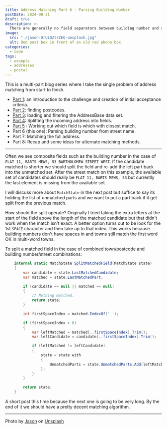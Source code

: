 ```yaml
---
title: Address Matching Part 6 - Parsing Building Number
postDate: 2024-08-21
draft: true
description: >-
  There are generally no field separators between building number and street so how can they be split?
image:
  src: "./jason-DrUiOZtrZEQ-unsplash.jpg"
  alt: Red post box in front of an old red phone box.
categories:
  - code
tags:
  - example
  - addresses
  - postal
---
```

This is a multi-part blog series where I take the single problem of address matching from start to finish.

- [Part 1](https://snape.me/2024/08/address-matching-1-scope): an introduction to the challenge and creation of initial acceptance criteria.
- [Part 2](https://snape.me/2024/08/address-matching-2-postcodes): finding postcodes.
- [Part 3](https://snape.me/2024/08/address-matching-3-filter): loading and filtering the AddressBase data set.
- [Part 4](https://snape.me/2024/08/address-matching-4-field-splitting): Splitting the incoming address into fields.
- [Part 5](https://snape.me/2024/08/address-matching-5-closest-match) : Working out which field is which with closest match.
- Part 6 (this one): Parsing building number from street name.
- Part 7: Matching the full address.
- Part 8: Recap and some ideas for alternate matching methods.

---

Often we see composite fields such as the building number in the case of `FLAT 11, BARTS MEWS, 53 BARTHOLOMEW STREET WEST`. If the candidate matched is shorter we should split the field and re-add the left part back into the unmatched set. After the street match on this example, the available set of candidates should really be `FLAT 11, BARTS MEWS, 53` but currently the last element is missing from the available set.

I will discuss more about `MatchState` in the next post but suffice to say its holding the list of unmatched parts and we want to put a part back if it get split from the previous match.

How should the split operate? Originally I tried taking the extra letters at the start of the field above the length of the matched candidate but that didn't work when the match isn't exact. A better option turns out to be look for the 1st `SPACE` character and then take up to that index. This works because building numbers don't have spaces in and towns still match the first word OK in multi-word towns.

To split a matched field in the case of combined town/postcode and building number/street combinations:

```csharp
    internal static MatchState SplitMatchedField(MatchState state)
    {
        var candidate = state.LastMatchedCandidate;
        var matched = state.LastMatchedPart;

        if (candidate == null || matched == null)
        {
            // Nothing matched.
            return state;
        }

        int firstSpaceIndex = matched.IndexOf(' ');

        if (firstSpaceIndex > 0)
        {
            var leftMatched = matched[..firstSpaceIndex].Trim();
            var leftCandidate = candidate[..firstSpaceIndex].Trim();

            if (leftMatched != leftCandidate)
            {
                state = state with
                {
                    UnmatchedParts = state.UnmatchedParts.Add(leftMatched)
                };
            }
        }

        return state;
    }
```

A short post this time because the next one is going to be very long. By the end of it we should have a pretty decent matching algorithm.

---
Photo by [Jason](https://unsplash.com/@levelupfilming) on [Unsplash](https://unsplash.com/photos/a-red-telephone-booth-sitting-on-the-side-of-a-road-DrUiOZtrZEQ)
  